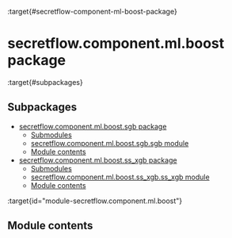 :target{#secretflow-component-ml-boost-package}

# secretflow\.component.ml.boost package

:target{#subpackages}

## Subpackages

<TableOfContents>


  - [secretflow.component.ml.boost.sgb package](secretflow.component.ml.boost.component.ml.boost.sgb.mdx)
    - [Submodules](secretflow.component.ml.boost.component.ml.boost.sgb.mdx#submodules)
    - [secretflow.component.ml.boost.sgb.sgb module](secretflow.component.ml.boost.component.ml.boost.sgb.mdx#module-secretflow.component.ml.boost.sgb.sgb)
    - [Module contents](secretflow.component.ml.boost.component.ml.boost.sgb.mdx#module-secretflow.component.ml.boost.sgb)
  - [secretflow.component.ml.boost.ss\_xgb package](secretflow.component.ml.boost.component.ml.boost.ss_xgb.mdx)
    - [Submodules](secretflow.component.ml.boost.component.ml.boost.ss_xgb.mdx#submodules)
    - [secretflow.component.ml.boost.ss\_xgb.ss\_xgb module](secretflow.component.ml.boost.component.ml.boost.ss_xgb.mdx#module-secretflow.component.ml.boost.ss_xgb.ss_xgb)
    - [Module contents](secretflow.component.ml.boost.component.ml.boost.ss_xgb.mdx#module-secretflow.component.ml.boost.ss_xgb)
</TableOfContents>

:target{id="module-secretflow.component.ml.boost"}

## Module contents
